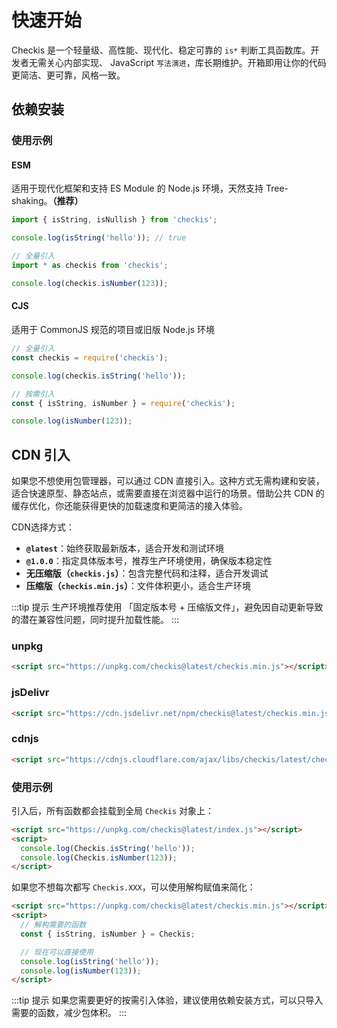 # 快速开始


Checkis 是一个轻量级、高性能、现代化、稳定可靠的 `is*` 判断工具函数库。开发者无需关心内部实现、 JavaScript `写法演进`，库长期维护。开箱即用让你的代码更简洁、更可靠，风格一致。

## 依赖安装

<PackageManagerTabs command="install checkis@latest" />

### 使用示例

#### ESM

适用于现代化框架和支持 ES Module 的 Node.js 环境，天然支持 Tree-shaking。**（推荐）**

```typescript
import { isString, isNullish } from 'checkis';

console.log(isString('hello')); // true
```

```typescript
// 全量引入
import * as checkis from 'checkis';

console.log(checkis.isNumber(123));
```

#### CJS

适用于 CommonJS 规范的项目或旧版 Node.js 环境

```typescript
// 全量引入
const checkis = require('checkis');

console.log(checkis.isString('hello'));
```

```typescript
// 按需引入
const { isString, isNumber } = require('checkis');

console.log(isNumber(123));
```

## CDN 引入

如果您不想使用包管理器，可以通过 CDN 直接引入。这种方式无需构建和安装，适合快速原型、静态站点，或需要直接在浏览器中运行的场景。借助公共 CDN 的缓存优化，你还能获得更快的加载速度和更简洁的接入体验。

CDN选择方式：

- **`@latest`**：始终获取最新版本，适合开发和测试环境
- **`@1.0.0`**：指定具体版本号，推荐生产环境使用，确保版本稳定性
- **无压缩版（`checkis.js`）**：包含完整代码和注释，适合开发调试
- **压缩版（`checkis.min.js`）**：文件体积更小，适合生产环境

:::tip 提示
生产环境推荐使用 「固定版本号 + 压缩版文件」，避免因自动更新导致的潜在兼容性问题，同时提升加载性能。
:::

### unpkg

```html
<script src="https://unpkg.com/checkis@latest/checkis.min.js"></script>
```

### jsDelivr

```html
<script src="https://cdn.jsdelivr.net/npm/checkis@latest/checkis.min.js"></script>
```

### cdnjs

```html
<script src="https://cdnjs.cloudflare.com/ajax/libs/checkis/latest/checkis.min.js"></script>
```

### 使用示例

引入后，所有函数都会挂载到全局 `Checkis` 对象上：

```html
<script src="https://unpkg.com/checkis@latest/index.js"></script>
<script>
  console.log(Checkis.isString('hello'));
  console.log(Checkis.isNumber(123));
</script>
```

如果您不想每次都写 `Checkis.XXX`，可以使用解构赋值来简化：

```html
<script src="https://unpkg.com/checkis@latest/checkis.min.js"></script>
<script>
  // 解构需要的函数
  const { isString, isNumber } = Checkis;

  // 现在可以直接使用
  console.log(isString('hello'));
  console.log(isNumber(123));
</script>
```

:::tip 提示
如果您需要更好的按需引入体验，建议使用依赖安装方式，可以只导入需要的函数，减少包体积。
:::
